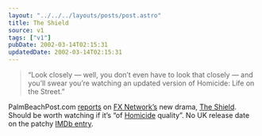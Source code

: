 ```yaml
---
layout: "../../../layouts/posts/post.astro"
title: The Shield
source: v1
tags: ["v1"]
pubDate: 2002-03-14T02:15:31
updatedDate: 2002-03-14T02:15:31
---
```


> &#8220;Look closely &#8212; well, you don&#8217;t even have to look that closely &#8212; and you&#8217;ll swear you&#8217;re watching an updated version of Homicide: Life on the Street.&#8221;

PalmBeachPost.com [reports][1] on [FX Network&#8217;s][2] new drama, [The Shield][3]. Should be worth watching if it&#8217;s &#8220;of [Homicide][4] quality&#8221;. No UK release date on the patchy [IMDb entry][5].

[1]: http://www.gopbi.com/partners/pbpost/epaper/editions/tuesday/accent_c3d83368e5934201000c.html
[2]: http://www.fxnetworks.com/
[3]: http://www.fxnetworks.com/shows/originals/the_shield/ "'The road to justice is twisted'. So they say."
[4]: http://members.aol.com/hlots98/
[5]: http://uk.imdb.com/Title?0306390
